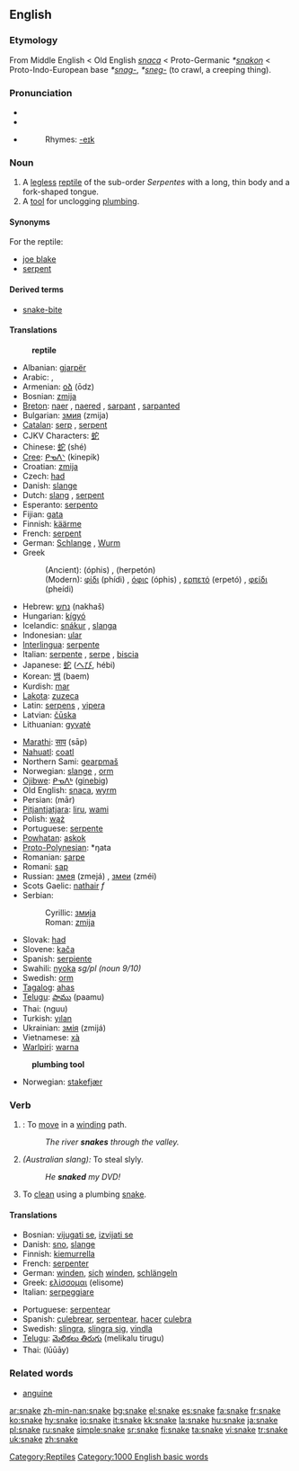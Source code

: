 {{wikipedia}}

==English==

===Etymology===
From Middle English < Old English ''[[snaca]]'' < Proto-Germanic ''*[[snakon]]'' < Proto-Indo-European base ''*[[snag-]]'', ''*[[sneg-]]'' (to crawl, a creeping thing).

===Pronunciation===
*{{AHD|snāk}}
*{{IPA|/sneɪk/}}
*{{SAMPA|/sneIK/}}
*:Rhymes: [[Rhymes:English:-eɪk|-eɪk]]

===Noun===
{{en-noun}}

# A [[legless]] [[reptile]] of the sub-order ''Serpentes'' with a long, thin body and a fork-shaped tongue.
# A [[tool]] for unclogging [[plumbing]].

====Synonyms====
For the reptile:
*[[joe blake]]
*[[serpent]]

====Derived terms====
*[[snake-bite]]

====Translations====
:'''reptile'''
{{top}}
*Albanian: [[gjarpër]] {{m}}
*Arabic: {{ARchar|[[ثعبان|ثُعْبَان]]}} {{Unicode|(θoaʕbáːn)}} {{m}}, {{ARchar|[[ثعابين|ثَعَابِينُ]]}} {{Unicode|(θaʕabíːn)}} {{p}}
*Armenian: [[օձ]] (ōdz)
*Bosnian: [[zmija#Bosnian|zmija]] {{f}}
*[[Breton]]: [[naer]] {{f}}, [[naer]]ed {{p}}, [[sarpant]] {{m}}, [[sarpant]]ed {{p}}
*Bulgarian: [[змия]] (zmija) {{f}}
*[[Catalan]]: [[serp]] {{f}}, [[serpent]] {{f}}
*CJKV Characters: [[蛇]]
*Chinese: [[蛇]] (shé)
*[[Cree]]: [[ᑭᓀᐱᐠ]] (kinepik)
*Croatian: [[zmija#Croatian|zmija]] {{f}}
*Czech: [[had#Czech|had]] {{m}}
*Danish: [[slange]] {{g|Danish}}
*Dutch: [[slang]] {{f}}, [[serpent]] {{n}}
*Esperanto: [[serpento]]
*Fijian: [[gata]]
*Finnish: [[käärme]]
*French: [[serpent]] {{m}}
*German: [[Schlange]] {{f}}, [[Wurm]] {{m}} {{italbrac|poetic}}
*Greek
*:(Ancient): {{IPAchar|[[ὄφις]]}} (óphis) {{m}}, {{IPAchar|[[ἑρπετόν]]}} (herpetón) {{n}}
*:(Modern): [[φίδι]] (phídi) {{n}}, [[όφις]] (óphis) {{m}}, [[ερπετό]] (erpetó) {{n}}, [[φείδι]] (pheídi) {{n}}
*Hebrew: [[נחש]] (nakhaš) {{m}}
*Hungarian: [[kígyó]]
*Icelandic: [[snákur]] {{m}}, [[slanga]] {{f}}
*Indonesian: [[ular]]
*[[Interlingua]]: [[serpente]]
*Italian: [[serpente]] {{m}}, [[serpe]] {{f}}, [[biscia]] {{f}}
*Japanese: [[蛇]] ([[へび]], hébi)
*Korean: [[뱀]] (baem)
*Kurdish: [[mar]]
*[[Lakota]]: [[zuzeca]]
*Latin: [[serpens]] {{mf}}, [[vipera]] {{f}}
*Latvian: [[čūska]] {{f}}
*Lithuanian: [[gyvatė]] {{f}}
{{mid}}
*[[Marathi]]: [[साप]] (sāp)
*[[Nahuatl]]: [[coatl]]
*Northern Sami: [[gearpmaš]]
*Norwegian: [[slange]] {{m}}, [[orm]] {{m}}
*[[Ojibwe]]: [[ᑭᓀᐱᒃ]] ([[ginebig]])
*Old English: [[snaca]], [[wyrm]] {{g|Old English}}
*Persian: {{FAchar|[[مار]]}} (mār)
*[[Pitjantjatjara]]: [[liru]], [[wami]]
*Polish: [[wąż]] {{m}}
*Portuguese: [[serpente]] {{f}}
*[[Powhatan]]: [[askok]]
*[[Proto-Polynesian]]: *ŋata
*Romanian: [[şarpe]] {{m}}
*Romani: [[sap]]
*Russian: [[змея]] (zmejá) {{f}}, [[змеи]] (zméi) {{p}}
*Scots Gaelic: [[nathair]] ''f''
*Serbian:
*:Cyrillic: [[змија#Serbian|змија]] {{f}}
*:Roman: [[zmija#Serbian|zmija]] {{f}}
*Slovak: [[had#Slovak|had]] {{m}}
*Slovene: [[kača]] {{f}}
*Spanish: [[serpiente]] {{f}}
*Swahili: [[nyoka]] ''sg/pl (noun 9/10)''
*Swedish: [[orm]] {{c}}
*[[Tagalog]]: [[ahas]]
*[[Telugu]]: [[పాము]] (paamu)
*Thai: {{THchar|[[งู]]}} (nguu)
*Turkish: [[yılan]]
*Ukrainian: [[змія]] (zmijá) {{f}}
*Vietnamese: [[xà]]
*[[Warlpiri]]: [[warna]]
{{bottom}}

:'''plumbing tool'''
{{top}}
*Norwegian: [[stakefjær]] {{c}}
{{mid}}
{{bottom}}

===Verb===
{{en-verb|snak|ing}}

# {{intransitive}}: To [[move]] in a [[wind]]ing path.
#:''The river '''snakes''' through the valley.''
# {{transitive}} ''(Australian slang):'' To steal slyly.
#:''He '''snaked''' my DVD!''
# {{transitive}} To [[clean]] using a plumbing [[snake]].

====Translations====
{{top}}
*Bosnian: [[vijugati se]], [[izvijati se]]
*Danish: [[sno]], [[slange]]
*Finnish: [[kiemurrella]]
*French: [[serpenter]]
*German: [[winden]], [[sich]] [[winden]], [[schlängeln]]
*Greek: [[ελίσσομαι]] (elisome)
*Italian: [[serpeggiare]]
{{mid}}
*Portuguese: [[serpentear]]
*Spanish: [[culebrear]], [[serpentear]], [[hacer]] [[culebra]]
*Swedish: [[slingra]], [[slingra sig]], [[vindla]]
*[[Telugu]]: [[మెలికలు తిరుగు]] (melikalu tirugu)
*Thai: {{THchar|[[เลื้อย]]}} (lūūāy)
{{bottom}}

===Related words===
*[[anguine]]

[[Category:Reptiles]]
[[Category:1000 English basic words]]

[[ar:snake]]
[[zh-min-nan:snake]]
[[bg:snake]]
[[el:snake]]
[[es:snake]]
[[fa:snake]]
[[fr:snake]]
[[ko:snake]]
[[hy:snake]]
[[io:snake]]
[[it:snake]]
[[kk:snake]]
[[la:snake]]
[[hu:snake]]
[[ja:snake]]
[[pl:snake]]
[[ru:snake]]
[[simple:snake]]
[[sr:snake]]
[[fi:snake]]
[[ta:snake]]
[[vi:snake]]
[[tr:snake]]
[[uk:snake]]
[[zh:snake]]